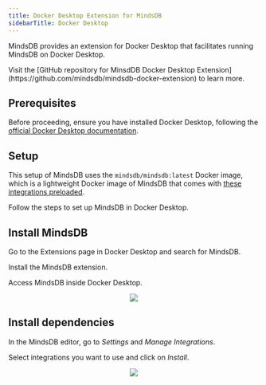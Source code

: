 ```yaml
---
title: Docker Desktop Extension for MindsDB
sidebarTitle: Docker Desktop
---
```


MindsDB provides an extension for Docker Desktop that facilitates running MindsDB on Docker Desktop.

<Tip>
Visit the [GitHub repository for MinsdDB Docker Desktop Extension](https://github.com/mindsdb/mindsdb-docker-extension) to learn more.
</Tip>

## Prerequisites

Before proceeding, ensure you have installed Docker Desktop, following the [official Docker Desktop documentation](https://www.docker.com/products/docker-desktop/).

## Setup

This setup of MindsDB uses the `mindsdb/mindsdb:latest` Docker image, which is a lightweight Docker image of MindsDB that comes with [these integrations preloaded](https://github.com/mindsdb/mindsdb/blob/staging/default_handlers.txt).

Follow the steps to set up MindsDB in Docker Desktop.

## Install MindsDB

Go to the Extensions page in Docker Desktop and search for MindsDB.

Install the MindsDB extension.

Access MindsDB inside Docker Desktop.

<p align="center">
  <img src="/assets/mindsdb_docker_desktop.png"/>
</p>

## Install dependencies

In the MindsDB editor, go to *Settings* and *Manage Integrations*.

Select integrations you want to use and click on *Install*.

<p align="center">
  <img src="/assets/install-dependencies-gui.png"/>
</p>
